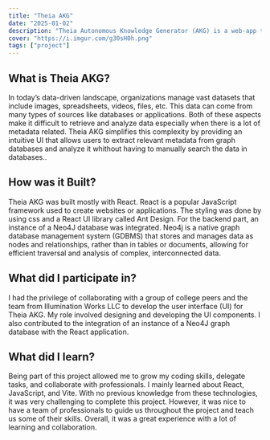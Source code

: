 ```yaml
---
title: "Theia AKG"
date: "2025-01-02"
description: "Theia Autonomous Knowledge Generator (AKG) is a web-app that streamlines the process of analyzing interconnected data, facilitating the retrieval of pertinent information from a graph database. The app was designed to help users navigate through complex data and provide an intuitive user interface (UI)."
cover: "https://i.imgur.com/g30sH0h.png"
tags: ["project"]
---
```


## What is Theia AKG?

In today’s data-driven landscape, organizations manage vast datasets that include images, spreadsheets, videos, files, etc. This data can come from many types of sources like databases or applications. Both of these aspects make it difficult to retrieve and analyze data especially when there is a lot of metadata related. <Notation type="underline" color="yellow">Theia AKG simplifies this complexity by providing an intuitive UI that allows users to extract relevant metadata from graph databases and analyze it whithout having to manually search the data in databases.</Notation>.

## How was it Built?

Theia AKG was built mostly with React. React is a popular JavaScript framework used to create websites or applications. The styling was done by using css and a React UI library called Ant Design. For the backend part, an instance of a Neo4J database was integrated. Neo4j is a native graph database management system (GDBMS) that stores and manages data as nodes and relationships, rather than in tables or documents, allowing for efficient traversal and analysis of complex, interconnected data.

## What did I participate in?

I had the privilege of collaborating with a group of college peers and the team from Illumination Works LLC to develop the user interface (UI) for Theia AKG. My role involved <Notation type="underline" color="yellow">designing and developing the UI components</Notation>. I also contributed to the <Notation type="underline" color="yellow">integration of an instance of a Neo4J graph database with the React application</Notation>.

## What did I learn?

Being part of this project allowed me to grow my coding skills, delegate tasks, and collaborate with professionals. I mainly learned about React, JavaScript, and Vite. With no previous knowledge from these technologies, it was very challenging to complete this project. However, it was nice to have a team of professionals to guide us throughout the project and teach us some of their skills. Overall, it was a great experience with a lot of learning and collaboration.
